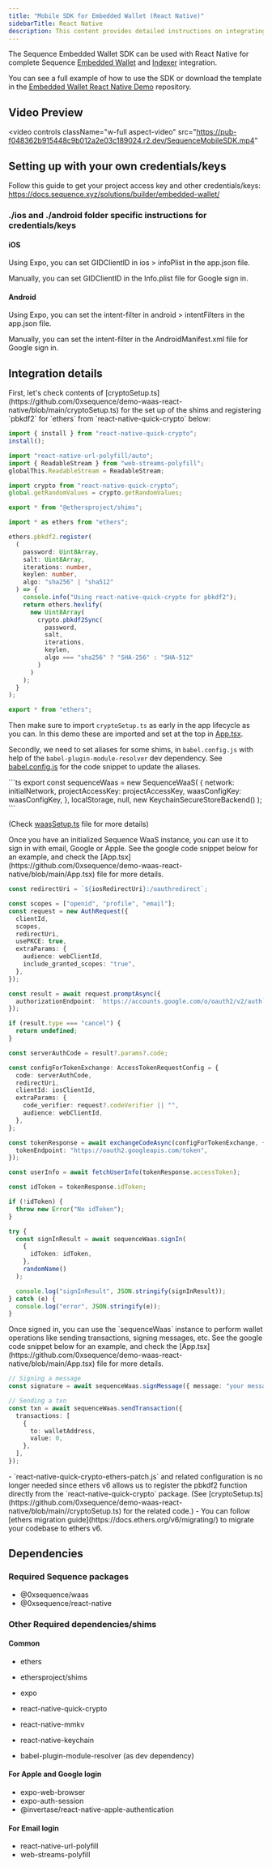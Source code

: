 ---
title: "Mobile SDK for Embedded Wallet (React Native)"
sidebarTitle: React Native
description: This content provides detailed instructions on integrating the Sequence Embedded Wallet SDK with React Native for complete wallet and indexer integration.
---

The Sequence Embedded Wallet SDK can be used with React Native for complete Sequence [Embedded Wallet](/solutions/wallets/embedded-wallet/overview) and [Indexer](/api-references/indexer/overview) integration.

You can see a full example of how to use the SDK or download the template in the [Embedded Wallet React Native Demo](https://github.com/0xsequence/demo-waas-react-native) repository.

## Video Preview

<video
  controls
  className="w-full aspect-video"
  src="https://pub-f048362b915448c9b012a2e03c189024.r2.dev/SequenceMobileSDK.mp4"
></video>

## Setting up with your own credentials/keys

Follow this guide to get your project access key and other credentials/keys: https://docs.sequence.xyz/solutions/builder/embedded-wallet/

### ./ios and ./android folder specific instructions for credentials/keys

#### iOS

Using Expo, you can set GIDClientID in ios > infoPlist in the app.json file.

Manually, you can set GIDClientID in the Info.plist file for Google sign in.

#### Android

Using Expo, you can set the intent-filter in android > intentFilters in the app.json file.

Manually, you can set the intent-filter in the AndroidManifest.xml file for Google sign in.

## Integration details

<Steps>
  <Step title="Setup shims for ethers and other crypto related packages">
First, let's check contents of [cryptoSetup.ts](https://github.com/0xsequence/demo-waas-react-native/blob/main/cryptoSetup.ts) for the set up of the shims and registering `pbkdf2` for `ethers` from `react-native-quick-crypto` below:

```ts
import { install } from "react-native-quick-crypto";
install();

import "react-native-url-polyfill/auto";
import { ReadableStream } from "web-streams-polyfill";
globalThis.ReadableStream = ReadableStream;

import crypto from "react-native-quick-crypto";
global.getRandomValues = crypto.getRandomValues;

export * from "@ethersproject/shims";

import * as ethers from "ethers";

ethers.pbkdf2.register(
  (
    password: Uint8Array,
    salt: Uint8Array,
    iterations: number,
    keylen: number,
    algo: "sha256" | "sha512"
  ) => {
    console.info("Using react-native-quick-crypto for pbkdf2");
    return ethers.hexlify(
      new Uint8Array(
        crypto.pbkdf2Sync(
          password,
          salt,
          iterations,
          keylen,
          algo === "sha256" ? "SHA-256" : "SHA-512"
        )
      )
    );
  }
);

export * from "ethers";
```

Then make sure to import `cryptoSetup.ts` as early in the app lifecycle as you can. In this demo these are imported and set at the top in [App.tsx](https://github.com/0xsequence/demo-waas-react-native/blob/main/App.tsx).

Secondly, we need to set aliases for some shims, in `babel.config.js` with help of the `babel-plugin-module-resolver` dev dependency. See [babel.config.js](https://github.com/0xsequence/demo-waas-react-native/blob/main//babel.config.js) for the code snippet to update the aliases.

  </Step>
  <Step title="Initialize Sequence WaaS">
```ts
export const sequenceWaas = new SequenceWaaS(
  {
    network: initialNetwork,
    projectAccessKey: projectAccessKey,
    waasConfigKey: waasConfigKey,
  },
  localStorage,
  null,
  new KeychainSecureStoreBackend()
);
```

(Check [waasSetup.ts](https://github.com/0xsequence/demo-waas-react-native/blob/main/waasSetup.ts) file for more details)

  </Step>
  <Step title="Signing in">
Once you have an initialized Sequence WaaS instance, you can use it to sign in with email, Google or Apple. See the google code snippet below for an example, and check the [App.tsx](https://github.com/0xsequence/demo-waas-react-native/blob/main/App.tsx) file for more details.

```ts
const redirectUri = `${iosRedirectUri}:/oauthredirect`;

const scopes = ["openid", "profile", "email"];
const request = new AuthRequest({
  clientId,
  scopes,
  redirectUri,
  usePKCE: true,
  extraParams: {
    audience: webClientId,
    include_granted_scopes: "true",
  },
});

const result = await request.promptAsync({
  authorizationEndpoint: `https://accounts.google.com/o/oauth2/v2/auth`,
});

if (result.type === "cancel") {
  return undefined;
}

const serverAuthCode = result?.params?.code;

const configForTokenExchange: AccessTokenRequestConfig = {
  code: serverAuthCode,
  redirectUri,
  clientId: iosClientId,
  extraParams: {
    code_verifier: request?.codeVerifier || "",
    audience: webClientId,
  },
};

const tokenResponse = await exchangeCodeAsync(configForTokenExchange, {
  tokenEndpoint: "https://oauth2.googleapis.com/token",
});

const userInfo = await fetchUserInfo(tokenResponse.accessToken);

const idToken = tokenResponse.idToken;

if (!idToken) {
  throw new Error("No idToken");
}

try {
  const signInResult = await sequenceWaas.signIn(
    {
      idToken: idToken,
    },
    randomName()
  );

  console.log("signInResult", JSON.stringify(signInResult));
} catch (e) {
  console.log("error", JSON.stringify(e));
}
```

  </Step>
  <Step title="Wallet operations">
Once signed in, you can use the `sequenceWaas` instance to perform wallet operations like sending transactions, signing messages, etc. See the google code snippet below for an example, and check the [App.tsx](https://github.com/0xsequence/demo-waas-react-native/blob/main/App.tsx) file for more details.

```ts
// Signing a message
const signature = await sequenceWaas.signMessage({ message: "your message" });

// Sending a txn
const txn = await sequenceWaas.sendTransaction({
  transactions: [
    {
      to: walletAddress,
      value: 0,
    },
  ],
});
```

  </Step>
  <Step title="Migration notes for Ethers v6 update">
- `react-native-quick-crypto-ethers-patch.js` and related configuration is no longer needed since ethers v6 allows us to register the pbkdf2 function directly from the `react-native-quick-crypto` package. (See [cryptoSetup.ts](https://github.com/0xsequence/demo-waas-react-native/blob/main//cryptoSetup.ts) for the related code.)
- You can follow [ethers migration guide](https://docs.ethers.org/v6/migrating/) to migrate your codebase to ethers v6.

<br/>
  </Step>
</Steps>

## Dependencies

### Required Sequence packages

- @0xsequence/waas
- @0xsequence/react-native

### Other Required dependencies/shims

#### Common

- ethers
- ethersproject/shims
- expo
- react-native-quick-crypto
- react-native-mmkv
- react-native-keychain

- babel-plugin-module-resolver (as dev dependency)

#### For Apple and Google login

- expo-web-browser
- expo-auth-session
- @invertase/react-native-apple-authentication

#### For Email login

- react-native-url-polyfill
- web-streams-polyfill
